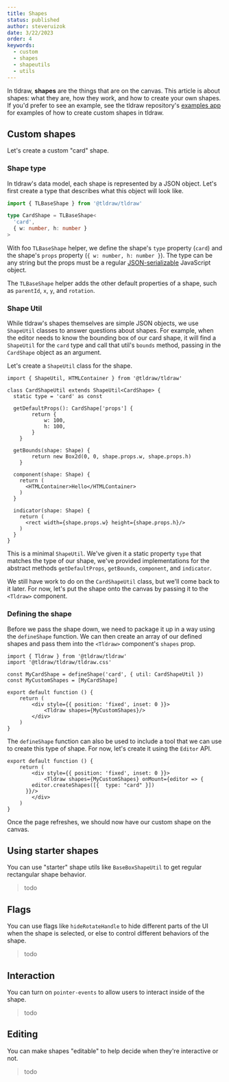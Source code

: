 ```yaml
---
title: Shapes
status: published
author: steveruizok
date: 3/22/2023
order: 4
keywords:
  - custom
  - shapes
  - shapeutils
  - utils
---
```


In tldraw, **shapes** are the things that are on the canvas. This article is about shapes: what they are, how they work, and how to create your own shapes. If you'd prefer to see an example, see the tldraw repository's [examples app](https://github.com/tldraw/tldraw/tree/main/apps/examples) for examples of how to create custom shapes in tldraw.

## Custom shapes

Let's create a custom "card" shape.

### Shape type

In tldraw's data model, each shape is represented by a JSON object. Let's first create a type that describes what this object will look like. 

```ts
import { TLBaseShape } from '@tldraw/tldraw'

type CardShape = TLBaseShape<
  'card', 
  { w: number, h: number }
>
```

With foo `TLBaseShape` helper, we define the shape's `type` property (`card`) and the shape's `props` property (`{ w: number, h: number }`). The type can be any string but the props must be a regular [JSON-serializable](https://developer.mozilla.org/en-US/docs/Web/JavaScript/Reference/Global_Objects/JSON/stringify#description) JavaScript object.

The `TLBaseShape` helper adds the other default properties of a shape, such as `parentId`, `x`, `y`, and `rotation`.

### Shape Util

While tldraw's shapes themselves are simple JSON objects, we use `ShapeUtil` classes to answer questions about shapes. For example, when the editor needs to know the bounding box of our card shape, it will find a `ShapeUtil` for the `card` type and call that util's `bounds` method, passing in the `CardShape` object as an argument.

Let's create a `ShapeUtil` class for the shape.

```tsx
import { ShapeUtil, HTMLContainer } from '@tldraw/tldraw'

class CardShapeUtil extends ShapeUtil<CardShape> {
  static type = 'card' as const

  getDefaultProps(): CardShape['props'] {
		return {
			w: 100,
			h: 100,
		}
	}

  getBounds(shape: Shape) {
		return new Box2d(0, 0, shape.props.w, shape.props.h)
	}

  component(shape: Shape) {
    return (
      <HTMLContainer>Hello</HTMLContainer>
    )
  }

  indicator(shape: Shape) {
    return (
      <rect width={shape.props.w} height={shape.props.h}/>
    )
  }
}
```

This is a minimal `ShapeUtil`. We've given it a static property `type` that matches the type of our shape, we've provided implementations for the abstract methods `getDefaultProps`, `getBounds`, `component`, and `indicator`.

We still have work to do on the `CardShapeUtil` class, but we'll come back to it later. For now, let's put the shape onto the canvas by passing it to the `<Tldraw>` component.

### Defining the shape

Before we pass the shape down, we need to package it up in a way using the `defineShape` function. We can then create an array of our defined shapes and pass them into the `<Tldraw>` component's `shapes` prop. 

```tsx
import { Tldraw } from '@tldraw/tldraw'
import '@tldraw/tldraw/tldraw.css'

const MyCardShape = defineShape('card', { util: CardShapeUtil })
const MyCustomShapes = [MyCardShape]

export default function () {
	return (
		<div style={{ position: 'fixed', inset: 0 }}>
			<Tldraw shapes={MyCustomShapes}/>
		</div>
	)
}
```

The `defineShape` function can also be used to include a tool that we can use to create this type of shape. For now, let's create it using the `Editor` API.

```tsx
export default function () {
	return (
		<div style={{ position: 'fixed', inset: 0 }}>
			<Tldraw shapes={MyCustomShapes} onMount={editor => {
        editor.createShapes([{  type: "card" }])
      }}/>
		</div>
	)
}
```

Once the page refreshes, we should now have our custom shape on the canvas.

## Using starter shapes

You can use "starter" shape utils like `BaseBoxShapeUtil` to get regular rectangular shape behavior.

> todo

## Flags

You can use flags like `hideRotateHandle` to hide different parts of the UI when the shape is selected, or else to control different behaviors of the shape.

> todo

## Interaction

You can turn on `pointer-events` to allow users to interact inside of the shape.

> todo

## Editing

You can make shapes "editable" to help decide when they're interactive or not.

> todo